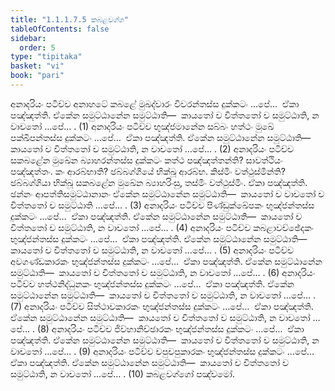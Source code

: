 ```yaml
---
title: "1.1.1.7.5 කබළවග්ග"
tableOfContents: false
sidebar:
  order: 5
type: "tipitaka"
basket: "vi"
book: "pari"
---
```



<DynamicBreadcrumb />

<Division number="154" book="pari">

<Paragraph number="283" book="pari">
අනාදරියං පටිච්ච අනාහටේ කබළේ මුඛද්වාරං විවරන්තස්ස දුක්කටං …පේ…  ඒකා පඤ්ඤත්ති. ඒකේන සමුට්ඨානේන සමුට්ඨාති—  කායතෝ ච චිත්තතෝ ච සමුට්ඨාති, න වාචතෝ …පේ… . (1)
</Paragraph>

<Paragraph number="284" book="pari">
අනාදරියං පටිච්ච භුඤ්ජමානේන සබ්බං හත්ථං මුඛේ පක්ඛිපන්තස්ස දුක්කටං …පේ…  ඒකා පඤ්ඤත්ති. ඒකේන සමුට්ඨානේන සමුට්ඨාති—  කායතෝ ච චිත්තතෝ ච සමුට්ඨාති, න වාචතෝ …පේ… . (2)
</Paragraph>

<Paragraph number="285" book="pari">
අනාදරියං පටිච්ච සකබළේන මුඛේන බ්‍යාහරන්තස්ස දුක්කටං කත්ථ පඤ්ඤත්තන්ති? සාවත්ථියං පඤ්ඤත්තං. කං ආරබ්භාති? ඡබ්බග්ගියේ භික්ඛූ ආරබ්භ. කිස්මිං වත්ථුස්මින්ති? ඡබ්බග්ගියා භික්ඛූ සකබළේන මුඛේන බ්‍යාහරිංසු, තස්මිං වත්ථුස්මිං. ඒකා පඤ්ඤත්ති. ඡන්නං ආපත්තිසමුට්ඨානානං ඒකේන සමුට්ඨානේන සමුට්ඨාති—  කායතෝ ච වාචතෝ ච චිත්තතෝ ච සමුට්ඨාති …පේ… . (3)
</Paragraph>

<Paragraph number="286" book="pari">
අනාදරියං පටිච්ච පිණ්ඩුක්ඛේපකං භුඤ්ජන්තස්ස දුක්කටං …පේ…  ඒකා පඤ්ඤත්ති. ඒකේන සමුට්ඨානේන සමුට්ඨාති—  කායතෝ ච චිත්තතෝ ච සමුට්ඨාති, න වාචතෝ …පේ… . (4)
</Paragraph>

<Paragraph number="287" book="pari">
අනාදරියං පටිච්ච කබළාවච්ඡේදකං භුඤ්ජන්තස්ස දුක්කටං …පේ…  ඒකා පඤ්ඤත්ති. ඒකේන සමුට්ඨානේන සමුට්ඨාති—  කායතෝ ච චිත්තතෝ ච සමුට්ඨාති, න වාචතෝ …පේ… . (5)
</Paragraph>

<Paragraph number="288" book="pari">
අනාදරියං පටිච්ච අවගණ්ඩකාරකං භුඤ්ජන්තස්ස දුක්කටං …පේ…  ඒකා පඤ්ඤත්ති. ඒකේන සමුට්ඨානේන සමුට්ඨාති—  කායතෝ ච චිත්තතෝ ච සමුට්ඨාති, න වාචතෝ …පේ… . (6)
</Paragraph>

<Paragraph number="289" book="pari">
අනාදරියං පටිච්ච හත්ථනිද්ධුනකං භුඤ්ජන්තස්ස දුක්කටං …පේ…  ඒකා පඤ්ඤත්ති. ඒකේන සමුට්ඨානේන සමුට්ඨාති—  කායතෝ ච චිත්තතෝ ච සමුට්ඨාති, න වාචතෝ …පේ… . (7)
</Paragraph>

<Paragraph number="290" book="pari">
අනාදරියං පටිච්ච සිත්ථාවකාරකං භුඤ්ජන්තස්ස දුක්කටං …පේ…  ඒකා පඤ්ඤත්ති. ඒකේන සමුට්ඨානේන සමුට්ඨාති—  කායතෝ ච චිත්තතෝ ච සමුට්ඨාති, න වාචතෝ …පේ… . (8)
</Paragraph>

<Paragraph number="291" book="pari">
අනාදරියං පටිච්ච ජිව්හානිච්ඡාරකං භුඤ්ජන්තස්ස දුක්කටං …පේ…  ඒකා පඤ්ඤත්ති. ඒකේන සමුට්ඨානේන සමුට්ඨාති—  කායතෝ ච චිත්තතෝ ච සමුට්ඨාති, න වාචතෝ …පේ… . (9)
</Paragraph>

<Paragraph number="292" book="pari">
අනාදරියං පටිච්ච චපුචපුකාරකං භුඤ්ජන්තස්ස දුක්කටං …පේ…  ඒකා පඤ්ඤත්ති. ඒකේන සමුට්ඨානේන සමුට්ඨාති—  කායතෝ ච චිත්තතෝ ච සමුට්ඨාති, න වාචතෝ …පේ… . (10)

</Paragraph>
</Division>

<Paragraph number="293" type="center" book="pari">
කබළවග්ගෝ පඤ්චමෝ.
</Paragraph>